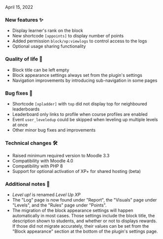 
<ReleaseDate>April 15, 2022</ReleaseDate>

<h3>New features ✨</h3>

- Display learner's rank on the block
- New shortcode `[xppoints]` to display number of points
- Added permission `block/xp:viewlogs` to control access to the logs
- Optional usage sharing functionality

<h3>Quality of life 💪</h3>

- Block title can be left empty
- Block appearance settings always set from the plugin's settings
- Navigation improvements by introducing sub-navigation in some pages

<h3>Bug fixes 🐛</h3>

- Shortcode `[xpladder]` with `top` did not display top for neighboured leaderboards
- Leaderboard only links to profile when course profiles are enabled
- Event `user_leveledup` could be skipped when leveling up multiple levels at once
- Other minor bug fixes and improvements

<h3>Technical changes 🛠</h3>

- Raised minimum required version to Moodle 3.3
- Compatibility with Moodle 4.0
- Compatibility with PHP 8
- Support for optional activation of XP+ for shared hosting (beta)

<h3>Additional notes 👀</h3>

- _Level up!_ is renamed _Level Up XP_
- The "Log" page is now found under "Report", the "Visuals" page under "Levels", and the "Rules" page under "Points".
- The migration of the block appearance settings will happen automatically in most cases. Those settings include the block title, the description shown to students, and whether or not to displays rewards. If those did not migrate accurately, their values can be set from the "Block appearance" section at the bottom of the plugin's settings page.

